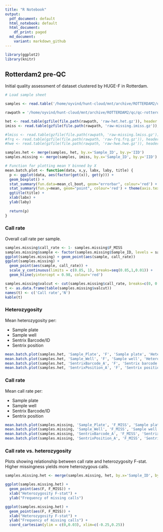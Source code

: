 ```yaml
---
title: "R Notebook"
output:
  pdf_document: default
  html_notebook: default
  html_document:
    df_print: paged
  md_document:
    variant: markdown_github
---
```


```r
library(ggplot2)
library(knitr)
```

## Rotterdam2 pre-QC
Initial quality assessment of dataset clustered by HUGE-F in Rotterdam. 
```r
# Load sample sheet

samples <- read.table('/home/oyvind/hunt-cloud/mnt/archive/ROTTERDAM2/data/GSA2017_246_025_ReRun/GSA2017_246_025_STS.csv', skip = 9, header = T, stringsAsFactors = F, sep = ',')

rawpath = '/home/oyvind/hunt-cloud/mnt/archive/ROTTERDAM2/qc/qc-rotterdam2-out/pre-qc-rotterdam2-output/'

het <- read.table(gzfile(file.path(rawpath, 'raw-het.het.gz')), header = T, stringsAsFactors = F) 
imiss <- read.table(gzfile(file.path(rawpath, 'raw-missing.imiss.gz')), header = T, stringsAsFactors = F) 

#lmiss <- read.table(gzfile(file.path(rawpath, 'raw-missing.lmiss.gz')), header = T, stringsAsFactors = F) 
#frq <- read.table(gzfile(file.path(rawpath, 'raw-frq.frq.gz')), header = T, stringsAsFactors = F) 
#hwe <- read.table(gzfile(file.path(rawpath, 'raw-hwe.hwe.gz')), header = T, stringsAsFactors = F)   

samples.het <- merge(samples, het, by.x='Sample_ID', by.y='IID')
samples.missing <- merge(samples, imiss, by.x='Sample_ID', by.y='IID')
```

```r
# Function for plotting mean Y binned by X
mean.batch.plot <- function(data, x,y, labx, laby, title) {
  p <- ggplot(data, aes(factor(get(x)), get(y))) + 
  geom_boxplot() + 
  stat_summary(fun.data=mean_cl_boot, geom="errorbar", colour='red') +
  stat_summary(fun.y=mean, geom="point", colour='red') + theme(axis.text.x = element_text(size=rel(0.65), angle = 90, hjust = 1)) +
  ggtitle(title) +
  xlab(labx) +
  ylab(laby)
  
  return(p)
}
```

### Call rate  

Overall call rate per sample.  

```r
samples.missing$call_rate <- 1- samples.missing$F_MISS
samples.missing$sample <- factor(samples.missing$Sample_ID, levels = samples.missing$Sample_ID[order(samples.missing$call_rate)])
ggplot(samples.missing) + geom_point(aes(sample, call_rate))  
ggplot(samples.missing) + 
  geom_point(aes(sample, call_rate)) + 
  scale_y_continuous(limits = c(0.85, 1), breaks=seq(0.85,1,0.01)) + 
  geom_hline(yintercept = 0.98, colour='red')

samples.missing$valcut <- cut(samples.missing$call_rate, breaks=c(0, 0.8, 0.9, 0.95,0.96,0.97, 0.98, 0.99, 0.995, 1))
t <- as.data.frame(table(samples.missing$valcut))
names(t) <- c('Call rate','N')
kable(t)
```

### Heterozygosity
Mean heterozygosity per:

- Sample plate
- Sample well
- Sentrix Barcode/ID
- Sentrix position

```r
mean.batch.plot(samples.het, 'Sample_Plate', 'F', 'Sample plate', 'Heterozygosity F-stat', "Sample plate vs. mean heterozygosity rate")
mean.batch.plot(samples.het, 'Sample_Well', 'F', 'Sample well', 'Heterozygosity F-stat', "Sample well vs. mean heterozygosity rate")
mean.batch.plot(samples.het, 'SentrixBarcode_A', 'F', 'Sentrix barcode', 'Heterozygosity F-stat', "Sentrix ID vs. mean heterozygosity rate")
mean.batch.plot(samples.het, 'SentrixPosition_A', 'F', 'Sentrix position', 'Heterozygosity F-stat', "Sentrix position vs. mean heterozygosity rate")
```

### Call rate
Mean call rate per: 

- Sample plate
- Sample well
- Sentrix Barcode/ID
- Sentrix position

```r
mean.batch.plot(samples.missing, 'Sample_Plate', 'F_MISS', 'Sample plate', 'Sample missing freq.', "Sample plate vs. mean missing frequency")
mean.batch.plot(samples.missing, 'Sample_Well', 'F_MISS', 'Sample well', 'Sample missing freq.', "Sample well vs. mean missing frequency")
mean.batch.plot(samples.missing, 'SentrixBarcode_A', 'F_MISS', 'Sentrix barcode', 'Sample missing freq.', "Sentrix ID vs. mean missing frequency")
mean.batch.plot(samples.missing, 'SentrixPosition_A', 'F_MISS', 'Sentrix position', 'Sample missing freq.', "Sentrix position vs. mean missing frequency")
```



### Call rate vs. heterozygosity
Plots showing relationship between call rate and heterozygosity F-stat. Higher missingness yields more heterozygous calls. 

```r
samples.missing.het <- merge(samples.missing, het, by.x='Sample_ID', by.y='IID')

ggplot(samples.missing.het) + 
  geom_point(aes(F, F_MISS)) + 
  xlab("Heterozygosity F-stat") +
  ylab("Frequency of missing calls")

ggplot(samples.missing.het) + 
  geom_point(aes(F, F_MISS)) + 
  xlab("Heterozygosity F-stat") +
  ylab("Frequency of missing calls") +
  coord_cartesian(ylim = c(0,0.03), xlim=c(-0.25,0.25))

```

